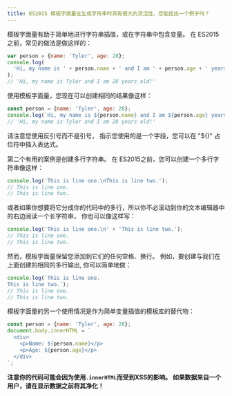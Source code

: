 ```yaml
---
title: ES2015 模板字面量在生成字符串时具有很大的灵活性，您能给出一个例子吗？
---
```


模板字面量有助于简单地进行字符串插值，或在字符串中包含变量。 在 ES2015之前，常见的做法是做这样的：

```js
var person = {name: 'Tyler', age: 28};
console.log(
  'Hi, my name is ' + person.name + ' and I am ' + person.age + ' years old!',
);
// 'Hi, my name is Tyler and I am 28 years old!'
```

使用模板字面量，您现在可以创建相同的结果像这样：

```js
const person = {name: 'Tyler', age: 28};
console.log(`Hi, my name is ${person.name} and I am ${person.age} years old!`);
// 'Hi, my name is Tyler and I am 28 years old!'
```

请注意您使用反引号而不是引号， 指示您使用的是一个字段，您可以在 "${}" 占位符中插入表达式。

第二个有用的案例是创建多行字符串。 在 ES2015之前，您可以创建一个多行字符串像这样：

```js
console.log('This is line one.\nThis is line two.');
// This is line one.
// This is line two.
```

或者如果你想要将它分成你的代码中的多行，所以你不必滚动到你的文本编辑器中的右边阅读一个长字符串， 你也可以像这样写：

```js
console.log('This is line one.\n' + 'This is line two.');
// This is line one.
// This is line two.
```

然而，模板字面量保留您添加到它们的任何空格、换行。 例如，要创建与我们在上面创建的相同的多行输出, 你可以简单地做：

```js
console.log(`This is line one.
This is line two.`);
// This is line one.
// This is line two.
```

模板字面量的另一个使用情况是作为简单变量插值的模板库的替代物：

```js
const person = {name: 'Tyler', age: 28};
document.body.innerHTML = `
  <div>
    <p>Name: ${person.name}</p>
    <p>Age: ${person.age}</p>
  </div>
`;
```

**注意你的代码可能会因为使用`.innerHTML`而受到XSS的影响。 如果数据来自一个用户，请在显示数据之前将其净化！**
